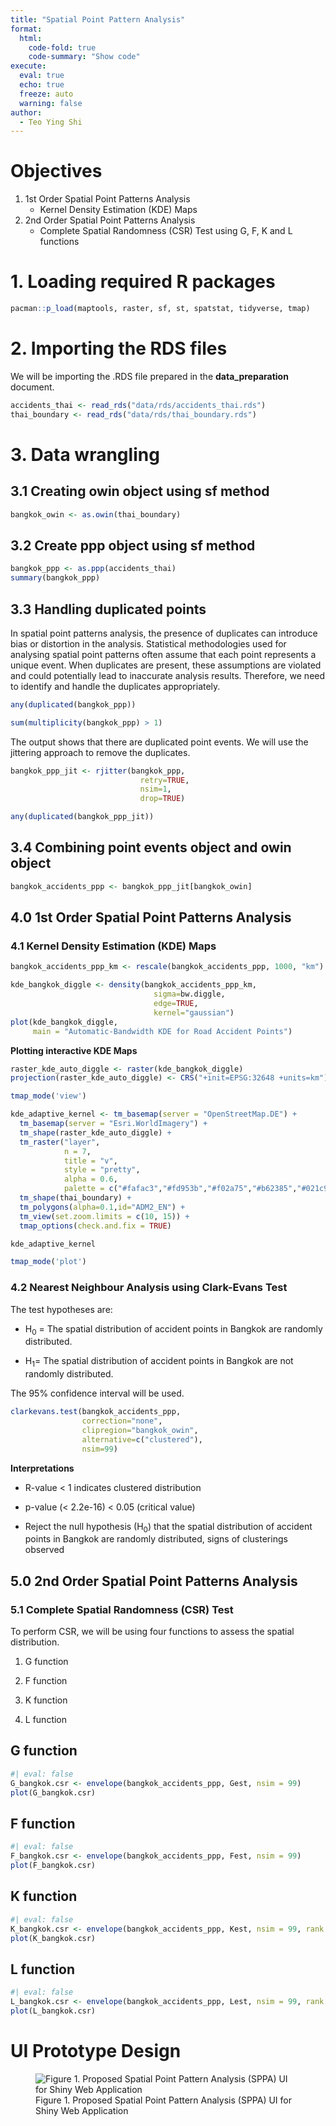 ```yaml
---
title: "Spatial Point Pattern Analysis"
format: 
  html:
    code-fold: true
    code-summary: "Show code"
execute: 
  eval: true
  echo: true
  freeze: auto
  warning: false
author:
  - Teo Ying Shi
---
```


# **Objectives**

1.  1st Order Spatial Point Patterns Analysis
    -   Kernel Density Estimation (KDE) Maps
2.  2nd Order Spatial Point Patterns Analysis
    -   Complete Spatial Randomness (CSR) Test using G, F, K and L functions

# **1. Loading required R packages**

```r
pacman::p_load(maptools, raster, sf, st, spatstat, tidyverse, tmap)
```

# **2. Importing the RDS files**

We will be importing the .RDS file prepared in the **data_preparation** document.

```r
accidents_thai <- read_rds("data/rds/accidents_thai.rds")
thai_boundary <- read_rds("data/rds/thai_boundary.rds")
```

# **3. Data wrangling**

## **3.1 Creating owin object using sf method**

```r
bangkok_owin <- as.owin(thai_boundary)
```

## **3.2 Create ppp object using sf method**

```r
bangkok_ppp <- as.ppp(accidents_thai)
summary(bangkok_ppp)
```

## **3.3 Handling duplicated points**

In spatial point patterns analysis, the presence of duplicates can introduce bias or distortion in the analysis. Statistical methodologies used for analysing spatial point patterns often assume that each point represents a unique event. When duplicates are present, these assumptions are violated and could potentially lead to inaccurate analysis results. Therefore, we need to identify and handle the duplicates appropriately.

```r
any(duplicated(bangkok_ppp))
```

```r
sum(multiplicity(bangkok_ppp) > 1)
```

The output shows that there are duplicated point events. We will use the jittering approach to remove the duplicates.

```r
bangkok_ppp_jit <- rjitter(bangkok_ppp, 
                             retry=TRUE, 
                             nsim=1, 
                             drop=TRUE)

any(duplicated(bangkok_ppp_jit))
```

## **3.4 Combining point events object and owin object**

```r
bangkok_accidents_ppp <- bangkok_ppp_jit[bangkok_owin]
```

## **4.0 1st Order Spatial Point Patterns Analysis**

### **4.1 Kernel Density Estimation (KDE) Maps**

```r
bangkok_accidents_ppp_km <- rescale(bangkok_accidents_ppp, 1000, "km")

kde_bangkok_diggle <- density(bangkok_accidents_ppp_km,
                                sigma=bw.diggle,
                                edge=TRUE,
                                kernel="gaussian")
plot(kde_bangkok_diggle,
     main = "Automatic-Bandwidth KDE for Road Accident Points")
```

**Plotting interactive KDE Maps**

```r
raster_kde_auto_diggle <- raster(kde_bangkok_diggle)
projection(raster_kde_auto_diggle) <- CRS("+init=EPSG:32648 +units=km")

tmap_mode('view')

kde_adaptive_kernel <- tm_basemap(server = "OpenStreetMap.DE") +
  tm_basemap(server = "Esri.WorldImagery") +
  tm_shape(raster_kde_auto_diggle) +
  tm_raster("layer",
            n = 7,
            title = "v",
            style = "pretty",
            alpha = 0.6,
            palette = c("#fafac3","#fd953b","#f02a75","#b62385","#021c9e")) +
  tm_shape(thai_boundary) +
  tm_polygons(alpha=0.1,id="ADM2_EN") +
  tm_view(set.zoom.limits = c(10, 15)) +
  tmap_options(check.and.fix = TRUE)

kde_adaptive_kernel

tmap_mode('plot')
```

### **4.2 Nearest Neighbour Analysis using Clark-Evans Test**

The test hypotheses are:

-   H~0~ = The spatial distribution of accident points in Bangkok are randomly distributed.

-   H~1~= The spatial distribution of accident points in Bangkok are not randomly distributed.

The 95% confidence interval will be used.

```r
clarkevans.test(bangkok_accidents_ppp,
                correction="none",
                clipregion="bangkok_owin",
                alternative=c("clustered"),
                nsim=99)
```

**Interpretations**

-   R-value \< 1 indicates clustered distribution

-   p-value (\< 2.2e-16) \< 0.05 (critical value)

-   Reject the null hypothesis (H~0~) that the spatial distribution of accident points in Bangkok are randomly distributed, signs of clusterings observed

## **5.0 2nd Order Spatial Point Patterns Analysis**

### **5.1 Complete Spatial Randomness (CSR) Test**

To perform CSR, we will be using four functions to assess the spatial distribution.

1.  G function

2.  F function

3.  K function

4.  L function

::: panel-tabset
## G function

```r
#| eval: false
G_bangkok.csr <- envelope(bangkok_accidents_ppp, Gest, nsim = 99)
plot(G_bangkok.csr)
```

## F function

```r
#| eval: false
F_bangkok.csr <- envelope(bangkok_accidents_ppp, Fest, nsim = 99)
plot(F_bangkok.csr)
```

## K function

```r
#| eval: false
K_bangkok.csr <- envelope(bangkok_accidents_ppp, Kest, nsim = 99, rank = 1, glocal=TRUE)
plot(K_bangkok.csr)
```

## L function

```r
#| eval: false
L_bangkok.csr <- envelope(bangkok_accidents_ppp, Lest, nsim = 99, rank = 1, glocal=TRUE)
plot(L_bangkok.csr)
```
:::

# **UI Prototype Design**

![Figure 1. Proposed Spatial Point Pattern Analysis (SPPA) UI for Shiny Web Application](images/sppa_prototype_ui.png)

